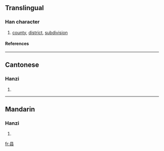 {{see|縣}}

==Translingual==
===Han character===
{{Han char|rn=28|rad=厶|as=05|sn=7|four=|canj=月一戈 (BMI)}}
# [[county]], [[district]], [[subdivision]]
====References====
{{Han ref|kx=0164.161|hdz=10386.090|uh=53BF|ud=21439}}
----
==Cantonese==
===Hanzi===
{{yue-hanzi|jyut=|y=yun2, yun6}}
# {{defn|Cantonese}}
----
==Mandarin==
===Hanzi===
{{cmn-hanzi|tra=縣|pin=[[xiàn]] ([[xian4]])|wg=hsien<sup>4</sup>}}
# {{defn|Mandarin}}

[[fr:县]]
